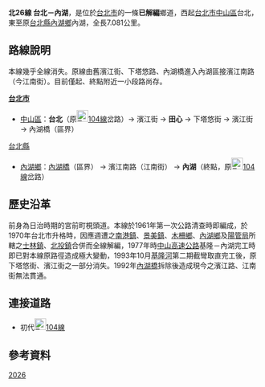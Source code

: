 {{Infobox TwRoad|
|Type=th
|Code=北市26線、北26線
|Num=tp-cty26
|Level=鄉道
|Length=7.081
|Start=[[台北市|台北市]][[中山區_(臺北市)|中山區]]台北
|End=[[新北市|台北縣]][[內湖區|內湖鄉]]內湖
|Othermark=TW THWtp26.png
}}
'''北26線 台北－內湖'''，是位於[[台北市|台北市]]的一條'''已解編'''鄉道，西起[[台北市|台北市]][[中山區_(臺北市)|中山區]]台北，東至原[[新北市|台北縣]][[內湖區|內湖鄉]]內湖，全長7.081公里。{{r|gazette1966}}

== 路線說明 ==

本線幾乎全線消失。原線由舊濱江街、下塔悠路、內湖橋進入內湖區接濱江南路（今江南街）。目前僅起、終點附近一小段路尚存。
;'''[[台北市|台北市]]'''
*[[中山區_(台北市)|中山區]]：'''台北'''（原[[File:TW_CHW104.svg|23px]][[縣道104號|104線]]岔路）→ 濱江街 → '''田心''' → 下塔悠街 → 濱江街 → 內湖橋（區界）
;[[新北市|台北縣]]
*[[內湖區|內湖鄉]]：[[內湖橋|內湖橋]]（區界） → 濱江南路（江南街） → '''內湖'''（終點，原[[File:TW_CHW104.svg|23px]][[縣道104號|104線]]岔路）

== 歷史沿革 ==
前身為日治時期的宮前町梘頭道。本線於1961年第一次公路清查時即編成{{r|gazette1966}}，於1970年台北市升格時，因應週遭之[[南港區|南港鎮]]、[[文山區#沿革|景美鎮]]、[[文山區#沿革|木柵鄉]]、[[內湖區|內湖鄉]]及[[陽明山管理局|陽管局]]所轄之[[士林區|士林鎮]]、[[北投區|北投鎮]]合併而全線解編，1977年時[[中山高速公路|中山高速公路]]基隆－內湖完工時即已對本線原路徑造成極大變動，1993年10月[[基隆河|基隆河]]第二期截彎取直完工後，原下塔悠街、濱江街之一部分消失。1992年[[內湖橋|內湖橋]]拆除後造成現今之濱江路、江南街無法貫通。

== 連接道路 ==
*初代[[File:TW_CHW104.svg|23px]][[縣道104號|104線]]

== 參考資料 ==
{{reflist|refs=

<ref name="gazette1966">{{cite web |url=http://gaz.ncl.edu.tw/detail.jsp?sysid=E0921514 |title=公告臺灣省縣鄉道及專用公路路線里程表 |accessdate=2010-11-01 |date=1966-08-01 |work=政府公報資訊網 |publisher=臺灣省政府 |archive-date=2021-01-24 |archive-url=https://web.archive.org/web/20210124100834/https://gaz.ncl.edu.tw/detail.jsp?sysid=E0921514 |dead-url=yes }}</ref>

}}

{{新北市鄉道}}

[[Category:新北市區道|2026]]